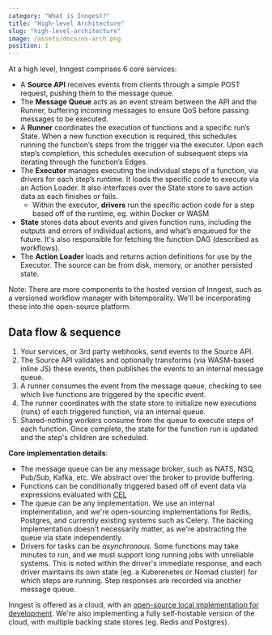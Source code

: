 ```yaml
---
category: "What is Inngest?"
title: "High-level Architecture"
slug: "high-level-architecture"
image: /assets/docs/os-arch.png
position: 1
---
```


At a high level, Inngest comprises 6 core services:

- A **Source API** receives events from clients through a simple POST request, pushing them to the message queue.
- The **Message Queue** acts as an event stream between the API and the Runner, buffering incoming messages to ensure QoS before passing messages to be executed.
- A **Runner** coordinates the execution of functions and a specific run’s State. When a new function execution is required, this schedules running the function’s steps from the trigger via the executor. Upon each step’s completion, this schedules execution of subsequent steps via iterating through the function’s Edges.
- The **Executor** manages executing the individual steps of a function, via drivers for each step’s runtime. It loads the specific code to execute via an Action Loader. It also interfaces over the State store to save action data as each finishes or fails.
  - Within the executor, **drivers** run the specific action code for a step based off of the runtime, eg. within Docker or WASM
- **State** stores data about events and given function runs, including the outputs and errors of individual actions, and what’s enqueued for the future.  It's also responsible for fetching the function DAG (described as workflows).
- The **Action Loader** loads and returns action definitions for use by the Executor. The source can be from disk, memory, or another persisted state.

Note:  There are more components to the hosted version of Inngest, such as a versioned workflow manager with bitemporality.  We'll be incorporating these into the open-source platform.

## Data flow & sequence

1. Your services, or 3rd party webhooks, send events to the Source API.
2. The Source API validates and optionally transforms (via WASM-based inline JS) these events, then publishes the events to an internal message queue.
3. A runner consumes the event from the message queue, checking to see which live functions are triggered by the specific event.
4. The runner coordinates with the state store to initialize new executions (runs) of each triggered function, via an internal queue.
5. Shared-nothing workers consume from the queue to execute steps of each function.  Once complete, the state for the function run is updated and the step's children are scheduled.

**Core implementation details**:

- The message queue can be any message broker, such as NATS, NSQ, Pub/Sub, Kafka, etc.  We abstract over the broker to provide buffering.
- Functions can be conditionally triggered based off of event data via expressions evaluated with [CEL](https://github.com/google/cel-go)
- The queue can be any implementation.  We use an internal implementation, and we're open-sourcing implementations for Redis, Postgres, and currently existing systems such as Celery.  The backing implementation doesn't necessarily matter, as we're abstracting the queue via state independently.
- Drivers for tasks can be _asynchronous_.  Some functions may take minutes to run, and we must support long running jobs with unreliable systems.  This is noted within the driver's immediate response, and each driver maintains its own state (eg. a Kuberenetes or Nomad cluster) for which steps are running.  Step responses are recorded via another message queue.

Inngest is offered as a cloud, with an [open-source local implementation for development](https://github.com/inngest/inngest-cli).  We're also implementing a fully self-hostable version of the cloud, with multiple backing state stores (eg. Redis and Postgres).
